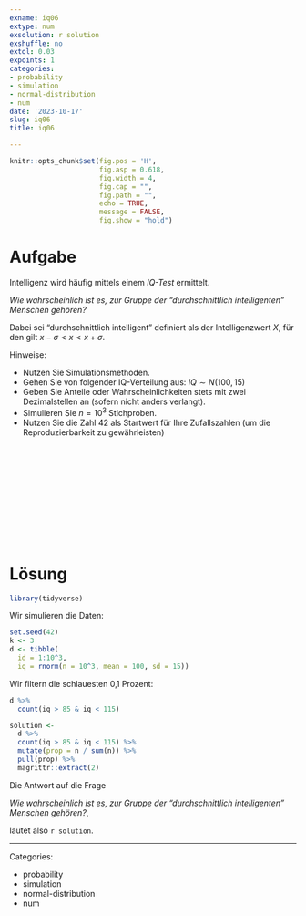 ```yaml
---
exname: iq06
extype: num
exsolution: r solution
exshuffle: no
extol: 0.03
expoints: 1
categories:
- probability
- simulation
- normal-distribution
- num
date: '2023-10-17'
slug: iq06
title: iq06

---
```








```r
knitr::opts_chunk$set(fig.pos = 'H',
                      fig.asp = 0.618,
                      fig.width = 4,
                      fig.cap = "", 
                      fig.path = "",
                      echo = TRUE, 
                      message = FALSE,
                      fig.show = "hold")
```







# Aufgabe

Intelligenz wird häufig mittels einem *IQ-Test* ermittelt.

*Wie wahrscheinlich ist es, zur Gruppe der "durchschnittlich intelligenten" Menschen gehören?*

Dabei sei "durchschnittlich intelligent" definiert als der Intelligenzwert $X$, für den gilt $x-\sigma < x < x + \sigma$.



Hinweise:

- Nutzen Sie Simulationsmethoden.
- Gehen Sie von folgender IQ-Verteilung aus: $IQ \sim N(100,15)$
- Geben Sie Anteile oder Wahrscheinlichkeiten stets mit zwei Dezimalstellen an (sofern nicht anders verlangt).
- Simulieren Sie $n=10^3$ Stichproben.
- Nutzen Sie die Zahl 42 als Startwert für Ihre Zufallszahlen (um die Reproduzierbarkeit zu gewährleisten)


</br>
</br>
</br>
</br>
</br>
</br>
</br>
</br>
</br>
</br>

# Lösung


```r
library(tidyverse)
```

Wir simulieren die Daten:

```r
set.seed(42)
k <- 3
d <- tibble(
  id = 1:10^3,
  iq = rnorm(n = 10^3, mean = 100, sd = 15))
```


Wir filtern die schlauesten 0,1 Prozent:



```r
d %>% 
  count(iq > 85 & iq < 115) 
```





```r
solution <- 
  d %>% 
  count(iq > 85 & iq < 115) %>% 
  mutate(prop = n / sum(n)) %>% 
  pull(prop) %>% 
  magrittr::extract(2)
```


Die Antwort auf die Frage 

*Wie wahrscheinlich ist es, zur Gruppe der "durchschnittlich intelligenten" Menschen gehören?*,


lautet also `r solution`.




---

Categories: 

- probability
- simulation
- normal-distribution
- num

